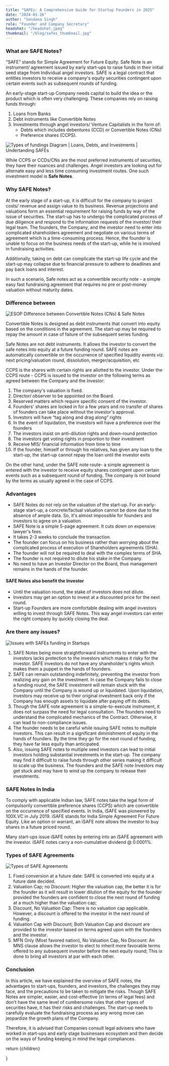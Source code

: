 ```yaml
---
title: "SAFEs: A Comprehensive Guide for Startup Founders in 2025"
date: "2024-01-26"
author: "Vandana Singh"
role: "Founder and Company Secretary"
headshot: "/headshot.jpeg"
thumbnail: "/blog/safes_thumbnail.jpg"
---
```


### What are SAFE Notes?

“SAFE” stands for Simple Agreement for Future Equity. Safe Note is an instrument/ agreement issued by early start-ups to raise funds in their initial seed stage from Individual angel investors. SAFE is a legal contract that entitles investors to receive a company&apos;s equity securities contingent upon certain events such as subsequent rounds of funding.

An early-stage start-up Company needs capital to build the idea or the product which is often very challenging. These companies rely on raising funds through:

1. Loans from Banks
2. Debt instruments like Convertible Notes
3. Investments through angel investors/ Venture Capitalists in the form of:
   - Debts which includes debentures (CCD) or Convertible Notes (CNs)
   - Preference shares (CCPS).

<img src="/blog/esops/pic1.png" alt="Types of fundings Diagram | Loans, Debts, and Investments | Undertanding SAFEs" className="w-full rounded-lg my-8 border shadow-sm" />

While CCPS or CCDs/CNs are the most preferred instruments of securities, they have their nuances and challenges. Angel investors are looking out for alternate easy and less time consuming investment routes. One such investment model is **Safe Notes**.

### Why SAFE Notes?

At the early stage of a start-up, it is difficult for the company to project costs/ revenue and assign value to its business. Revenue projections and valuations form an essential requirement for raising funds by way of the issue of securities. The start-up has to undergo the complicated process of due diligence and respond to the information requests of the investor/ their legal team. The founders, the Company, and the investor need to enter into complicated shareholders agreement and negotiate on various terms of agreement which is a time-consuming process. Hence, the founder is unable to focus on the business needs of the start-up, while he is involved in fundraising activities.

Additionally, taking on debt can complicate the start-up life cycle and the start-up may collapse due to financial pressure to adhere to deadlines and pay back loans and interest.

In such a scenario, Safe notes act as a convertible security note - a simple easy fast fundraising agreement that requires no pre or post-money valuation without maturity dates.

### Difference between

<img src="/blog/esops/pic2.png" alt="ESOP Difference between Convertible Notes (CNs) & Safe Notes" className="w-full rounded-lg my-8 border shadow-sm" />

Convertible Notes is designed as debt instruments that convert into equity based on the conditions in the agreement. The start-up may be required to repay the amount in case of failure of the subsequent series funding.

Safe Notes are not debt instruments. It allows the investor to convert the safe notes into equity at a future funding round. SAFE notes are automatically convertible on the occurrence of specified liquidity events viz. next pricing/valuation round, dissolution, merger/acquisition, etc

CCPS is the shares with certain rights are allotted to the investor. Under the CCPS route - CCPS is issued to the investor on the following terms as agreed between the Company and the Investor:

1. The company&apos;s valuation is fixed.
2. Director/ observer to be appointed on the Board.
3. Reserved matters which require specific consent of the investor.
4. Founders&apos; shares are locked in for a few years and no transfer of shares of founders can take place without the investor&apos;s approval.
5. Investors will have “tag along and drag along” rights
6. In the event of liquidation, the investors will have a preference over the founders
7. The investors insist on anti-dilution rights and down-round protection
8. The investors get voting rights in proportion to their investment
9. Receive MIS/ financial information from time to time
10. If the founder, himself or through his relatives, has given any loan to the start-up, the start-up cannot repay the loan until the investor exits

On the other hand, under the SAFE note route- a simple agreement is entered with the investor to receive equity shares contingent upon certain events such as a subsequent round of funding. The company is not bound by the terms as usually agreed in the case of CCPS.


### Advantages

- SAFE Notes do not rely on the valuation of the start-up. For an early-stage start-up, a concrete/factual valuation cannot be done due to the absence of ample data. So, it&apos;s almost impossible for founders and investors to agree on a valuation.
- SAFE Note is a simple 5-page agreement. It cuts down on expensive lawyer&apos;s fees.
- It takes 2-3 weeks to conclude the transaction.
- The founder can focus on his business rather than worrying about the complicated process of execution of Shareholders agreements (SHA).
- The founder will not be required to deal with the complex terms of SHA.
- The founder is not required to dilute his stake in the Company.
- No need to have an Investor Director on the Board, thus management remains in the hands of the founder.

#### SAFE Notes also benefit the Investor

- Until the valuation round, the stake of investors does not dilute.
- Investors may get an option to invest at a discounted price for the next round.
- Start-up Founders are more comfortable dealing with angel investors willing to invest through SAFE Notes. This way angel investors can enter the right company by quickly closing the deal.

### Are there any issues?

<img src="/blog/esops/pic3.png" alt="Issues with SAFEs funding in Startups" className="w-full rounded-lg my-8 border shadow-sm" />


1. SAFE Notes being more straightforward instruments to enter with the investors lacks protection to the investors which makes it risky for the investor. SAFE investors do not have any shareholder&apos;s rights which makes them a puppet in the hands of founders.
2. SAFE can remain outstanding indefinitely, preventing the investor from realizing any gain on the investment. In case the Company fails to close a funding round, the SAFE investment will remain stuck with the Company until the Company is wound up or liquidated. Upon liquidation, investors may receive up to their original investment back only if the Company has enough assets to liquidate after paying off its debts.
3. Though the SAFE note agreement is a simple-to-execute instrument, it does not surpass the need for legal consultation. The founders need to understand the complicated mechanics of the Contract. Otherwise, it can lead to non-compliance issues.
4. The founder needs to be careful while issuing SAFE notes to multiple investors. This can result in a significant diminishment of equity in the hands of founders. By the time they go for the next round of funding, they have far less equity than anticipated.
5. Also, issuing SAFE notes to multiple seed investors can lead to initial investors holding substantial investments in the start-up. The company may find it difficult to raise funds through other series making it difficult to scale up the business. The founders and the SAFE note Investors may get stuck and may have to wind up the company to release their investments.

### SAFE Notes In India

To comply with applicable Indian law, SAFE notes take the legal form of compulsorily convertible preference shares (CCPS) which are convertible on the occurrence of specified events. In India, iSAFE was pioneered by 100X.VC in July 2019. iSAFE stands for India Simple Agreement For Future Equity. Like an option or warrant, an iSAFE note allows the investor to buy shares in a future priced round.

Many start-ups issue iSAFE notes by entering into an iSAFE agreement with the investor. iSAFE notes carry a non-cumulative dividend @ 0.0001%.

### Types of SAFE Agreements

<img src="/blog/esops/pic4.png" alt="Types of SAFE Agreements" className="w-full rounded-lg my-8 border shadow-sm" />


1. Fixed conversion at a future date: SAFE is converted into equity at a future date decided.
2. Valuation Cap; no Discount: Higher the valuation cap, the better it is for the founder as it will result in lower dilution of the equity for the founder provided the founders are confident to close the next round of funding at a much higher than the valuation cap;
3. Discount, No Valuation Cap: There is no valuation cap applicable. However, a discount is offered to the investor in the next round of funding.
4. Valuation Cap with Discount; Both Valuation Cap and discount are provided to the investor based on terms agreed upon with the founders and the investor.
5. MFN Only (Most favored nation), No Valuation Cap, No Discount: An MNS clause allows the investor to elect to inherit more favorable terms offered to any subsequent investor before the next equity round; This is done to bring all investors at par with each other.

### Conclusion

In this article, we have explained the overview of SAFE notes, the advantages to start-ups, founders, and investors, the challenges they may face, and the precautions to be taken to mitigate the risks. Though SAFE Notes are simpler, easier, and cost-effective (in terms of legal fees) and don&apos;t have the same level of cumbersome rules that other types of securities have, it has their risks and challenges. The start-up needs to carefully evaluate the fundraising process as any wrong move can jeopardize the growth plans of the Company.

Therefore, it is advised that Companies consult legal advisers who have worked in start-ups and early stage businesses ecosystem and then decide on the ways of funding keeping in mind the legal compliances.



  return <MdxLayout>{children}</MdxLayout>

}

